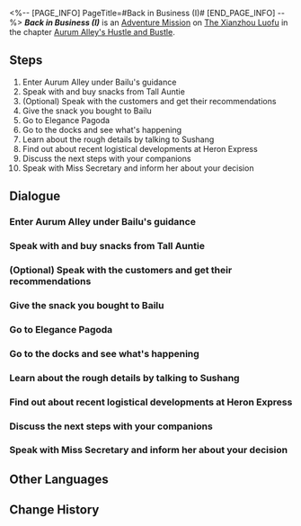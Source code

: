 <%-- [PAGE_INFO]
PageTitle=#Back in Business (I)#
[END_PAGE_INFO] --%>
{{Stub|Dialogue.}}
{{Mission Infobox
|id            = 8003202
|title         = 
|image         = <!--Mission Back in Business (I).png-->
|type          = Adventure
|event_name    = 
|chapter       = Aurum Alley's Hustle and Bustle
|requirements  = [[Adventure Mission]] ''[[Back in Business (I)]]'' completed
|summary       = <!--official mission summary from Fate's Atlas-->
|characters    = Bailu; Concurring Voice; Friendly Worker; Heckler; IPC Sales Rep; Jing Fang; Lianyan; Local Diner; Mingxi; Outworlder Diner; Person Appearing as Merchant Guild Secretary; Sulking Worker; Sushang; Tall Auntie; Trailblazer; Vigorous Female Voice; Xiaohan; Yuanfeng
|startLocation = [[The Xianzhou Luofu]] - [[Exalting Sanctum]]
|world         = The Xianzhou Luofu
|area          = Exalting Sanctum
|prev          = 
|next          = Back in Business (I)
|exp           = 
|credits       = 
|stellarJade   = 
|other         = 
}}
'''''Back in Business (I)''''' is an [[Adventure Mission]] on [[The Xianzhou Luofu]] in the chapter [[Aurum Alley's Hustle and Bustle]].

==Steps==
# Enter Aurum Alley under Bailu's guidance
# Speak with and buy snacks from Tall Auntie
# (Optional) Speak with the customers and get their recommendations
# Give the snack you bought to Bailu
# Go to Elegance Pagoda
# Go to the docks and see what's happening
# Learn about the rough details by talking to Sushang
# Find out about recent logistical developments at Heron Express
# Discuss the next steps with your companions
# Speak with Miss Secretary and inform her about your decision

<!--
==Gameplay Notes==

--><!--
==Trial Character==

-->
==Dialogue==
{{Stub Dialogue}}
===Enter Aurum Alley under Bailu's guidance===
{{Mission Description|type=adventure|location=Exalting Sanctum|Bailu has plans to show you around the food establishments at Aurum Alley over in Exalting Sanctum. It's a rare and fine thing to have someone willing to serve as a free guide!<br />Since Bailu already made up her mind, you should make an effort to follow her and browse the stores in Aurum Alley...}}
{{Dialogue Start}}
:{{tx}}
{{Dialogue End}}

===Speak with and buy snacks from Tall Auntie===
{{Mission Description|type=adventure|location=Exalting Sanctum|update|Theoretically, Luofu's night market shouldn't be so deserted. Only the food stalls have some semblance of life around them.<br />Bailu wants you to buy some snacks. You can take this opportunity to ask around and see what's tasty, or you can directly get some snacks from Tall Auntie.}}
{{Dialogue Start}}
:{{tx}}
{{Dialogue End}}

===(Optional) Speak with the customers and get their recommendations===
{{Dialogue Start}}
:{{tx}}
{{Dialogue End}}

===Give the snack you bought to Bailu===
{{Mission Description|type=adventure|location=Exalting Sanctum|update|Theoretically, Luofu's night market shouldn't be so deserted. Only the food stalls have some semblance of life around them.<br />You got the snacks that Bailu wanted. Go bring it over to her.}}
{{Dialogue Start}}
:{{tx}}
{{Dialogue End}}

===Go to Elegance Pagoda===
{{Mission Description|type=adventure|location=Exalting Sanctum|update|As it turns out, filling your stomachs at the food stalls isn't what you've come here for. Bailu intends to go to Elegance Pagoda to buy some medicine jars.<br />You should keep on following your little guide.}}
{{Dialogue Start}}
:{{tx}}
{{Dialogue End}}

===Go to the docks and see what's happening===
{{Mission Description|type=adventure|location=Exalting Sanctum|update|As expected, you run into something unexpected. There seems to be some kind of dispute happening on the docks. Head over and see what's going on.<br />From the sound of things, it seems like a courageous girl is taking a principled stance for something.}}
{{Dialogue Start}}
:{{tx}}
{{Dialogue End}}

===Learn about the rough details by talking to Sushang===
{{Mission Description|type=adventure|location=Exalting Sanctum|update|Sushang is trying to uphold justice for the people working at the docks, but instead found herself locked into a wager against the IPC representative. Has this kind girl calmed down yet?<br />Ask around about what happened on the docks. If you're going to engage in gossip, might as well see it through to the end.}}
{{Dialogue Start}}
:{{tx}}
{{Dialogue End}}

===Find out about recent logistical developments at Heron Express===
{{Mission Description|type=adventure|location=Exalting Sanctum|update|With matters on the docks temporarily resolved, the workers also mentioned that their logistical costs can be reduced as well.<br />Since you're seeing the gossip through to the end, you should continue following Mingxi the secretary and head to Heron Express.}}
{{Dialogue Start}}
:{{tx}}
{{Dialogue End}}

===Discuss the next steps with your companions===
{{Mission Description|type=adventure|location=Exalting Sanctum|update|Miss Secretary clearly doesn't want you to feel forced by "social pressures" to assist her, but she very much wants your help at the same time. Hence, she put forward her proposal and hopes you and your companions can talk about it.<br />Talk it over with the "Victim of the Wager" Sushang and the "Steadfast Gossiper" Bailu and get their opinions.}}
{{Dialogue Start}}
:{{tx}}
{{Dialogue End}}

===Speak with Miss Secretary and inform her about your decision===
{{Mission Description|type=adventure|location=Exalting Sanctum|update|Miss Secretary clearly doesn't want you to feel forced by "social pressures" to assist her, but she very much wants your help at the same time. Hence, she put forward her proposal and hopes you and your companions can talk about it.<br />By the end of the discussion, both Sushang and Bailu hope that you can offer aid to Aurum Alley. You should tell Miss Secretary about your decision.}}
{{Dialogue Start}}
:{{tx}}
{{Dialogue End}}

==Other Languages==
{{Other Languages
|en   = Back in Business (I)
|zhs  = 金戺重喧•其一
|zht  = 金戺重喧•其一
|ja   = 金庭、喧騒を重ねて・その1
|ko   = 다시 부흥하는 금빛•1
|es   = De nuevo en activo&nbsp;I
|fr   = Les affaires reprennent (I)
|ru   = Снова в деле I
|th   = คืนสู่ความรุ่งเรือง 1
|vi   = Huyên Náo Trở Lại 1
|de   = Wieder im Geschäft 1
|id   = Hiruk Pikuk yang Kembali Bergaung 1
|pt   = De Volta aos Negócios (I)
}}

==Change History==
{{Change History|1.3}}
